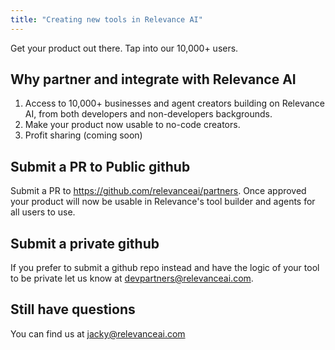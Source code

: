```yaml
---
title: "Creating new tools in Relevance AI"
---
```

Get your product out there. Tap into our 10,000+ users. 

## Why partner and integrate with Relevance AI
1. Access to 10,000+ businesses and agent creators building on Relevance AI, from both developers and non-developers backgrounds.
2. Make your product now usable to no-code creators.
3. Profit sharing (coming soon)

## Submit a PR to Public github
Submit a PR to https://github.com/relevanceai/partners. Once approved your product will now be usable in Relevance's tool builder and agents for all users to use.

## Submit a private github
If you prefer to submit a github repo instead and have the logic of your tool to be private let us know at devpartners@relevanceai.com.

## Still have questions
You can find us at jacky@relevanceai.com